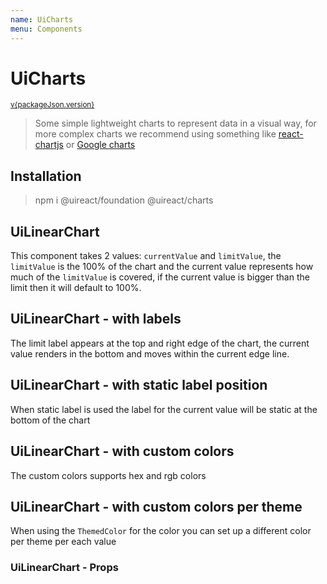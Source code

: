 ```yaml
---
name: UiCharts
menu: Components
---
```





# UiCharts

<sup>
  <a href="https://github.com/inavac182/ui-react/blob/main/packages/charts/" target="_blank">
    v{packageJson.version}
  </a>
</sup>

> Some simple lightweight charts to represent data in a visual way, for more complex charts we recommend using something like [react-chartjs](https://react-chartjs-2.js.org/) or [Google charts](https://developers.google.com/chart)

## Installation

> npm i @uireact/foundation @uireact/charts

## UiLinearChart

This component takes 2 values: `currentValue` and `limitValue`, the `limitValue` is the 100% of the chart and the current value represents how much of the `limitValue` is covered, if the current value is bigger than the limit then it
will default to 100%.

<Playground>
  <UiLinearChart title="Demo" currentValue={10} limitValue={100} />
</Playground>

## UiLinearChart - with labels

The limit label appears at the top and right edge of the chart, the current value renders in the bottom and moves within the current edge line.

<Playground>
  <UiLinearChart title="Demo" currentValue={40} currentLabel="$40" limitValue={100} limitLabel="$100" />
</Playground>

## UiLinearChart - with static label position

When static label is used the label for the current value will be static at the bottom of the chart

<Playground>
  <UiLinearChart
    currentValue={300}
    currentLabelPosition="static"
    currentLabel="300 lb"
    limitValue={1000}
    limitLabel="1000 lbs"
  />
</Playground>

## UiLinearChart - with custom colors

The custom colors supports hex and rgb colors

<Playground>
  <UiLinearChart
    title="Demo with color"
    currentValue={60}
    currentColor="rgb( 28, 225, 127)"
    limitValue={80}
    limitColor="#BE3708"
  />
</Playground>

## UiLinearChart - with custom colors per theme

When using the `ThemedColor` for the color you can set up a different color per theme per each value

<Playground>
  <UiLinearChart
    title="Demo with color"
    currentValue={60}
    currentLabel="60 Mb used"
    currentColor={{ dark: '#19BE08', light: '#6E45EE' }}
    limitValue={80}
    limitLabel="80 mbs available"
    limitColor={{ dark: '#C53CE3', light: '#45EEDF' }}
  />
</Playground>

### UiLinearChart - Props

<Props of={UiLinearChart} />
